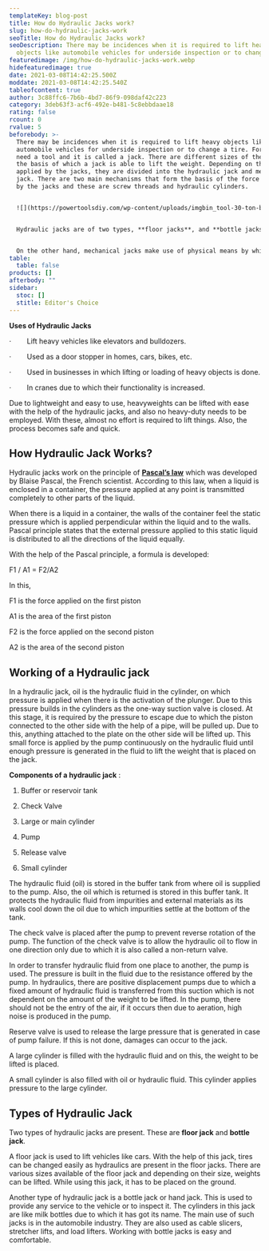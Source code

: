 ```yaml
---
templateKey: blog-post
title: How do Hydraulic Jacks work?
slug: how-do-hydraulic-jacks-work
seoTitle: How do Hydraulic Jacks work?
seoDescription: There may be incidences when it is required to lift heavy
  objects like automobile vehicles for underside inspection or to change a tire.
featuredimage: /img/how-do-hydraulic-jacks-work.webp
hidefeaturedimage: true
date: 2021-03-08T14:42:25.500Z
moddate: 2021-03-08T14:42:25.540Z
tableofcontent: true
author: 3c88ffc6-7b6b-4bd7-86f9-098daf42c223
category: 3deb63f3-acf6-492e-b481-5c8ebbdaae18
rating: false
rcount: 0
rvalue: 5
beforebody: >-
  There may be incidences when it is required to lift heavy objects like
  automobile vehicles for underside inspection or to change a tire. For this, we
  need a tool and it is called a jack. There are different sizes of the jacks on
  the basis of which a jack is able to lift the weight. Depending on the force
  applied by the jacks, they are divided into the hydraulic jack and mechanical
  jack. There are two main mechanisms that form the basis of the force applied
  by the jacks and these are screw threads and hydraulic cylinders.


  ![](https://powertoolsdiy.com/wp-content/uploads/imgbin_tool-30-ton-bottle-jack-car-30-ton-bottle-jack-png.png)


  Hydraulic jacks are of two types, **floor jacks**, and **bottle jacks**. These make use of hydraulic fluid and are used in elevators of the buildings. There are two cylinders of different sizes in these jacks and a pipe connects these two. In these cylinders, the hydraulic fluid is forced into the cylinders by a plunger. When the plunger is pulled back, the oil comes into the pump chamber and when the plunger moves forwards, oil goes back into the cylinders. With the pressure generated due to the movement of the oil, the jack moves.


  On the other hand, mechanical jacks make use of physical means by which objects can be raised or lowered. They are found in garages and houses and include car jacks and house jacks.
table:
  table: false
products: []
afterbody: ""
sidebar:
  stoc: []
  stitle: Editor's Choice
---
```

**Uses of Hydraulic Jacks**

·        Lift heavy vehicles like elevators and bulldozers.

·        Used as a door stopper in homes, cars, bikes, etc.

·        Used in businesses in which lifting or loading of heavy objects is done.

·        In cranes due to which their functionality is increased.

Due to lightweight and easy to use, heavyweights can be lifted with ease with the help of the hydraulic jacks, and also no heavy-duty needs to be employed. With these, almost no effort is required to lift things. Also, the process becomes safe and quick.

## **How Hydraulic Jack Works?**

Hydraulic jacks work on the principle of **[Pascal’s law](https://en.wikipedia.org/wiki/Pascal%27s_law)** which was developed by Blaise Pascal, the French scientist. According to this law, when a liquid is enclosed in a container, the pressure applied at any point is transmitted completely to other parts of the liquid.

When there is a liquid in a container, the walls of the container feel the static pressure which is applied perpendicular within the liquid and to the walls. Pascal principle states that the external pressure applied to this static liquid is distributed to all the directions of the liquid equally.

With the help of the Pascal principle, a formula is developed:

F1 / A1 = F2/A2

In this,

F1 is the force applied on the first piston

A1 is the area of the first piston

F2 is the force applied on the second piston

A2 is the area of the second piston

## **Working of a Hydraulic jack**

In a hydraulic jack, oil is the hydraulic fluid in the cylinder, on which pressure is applied when there is the activation of the plunger. Due to this pressure builds in the cylinders as the one-way suction valve is closed. At this stage, it is required by the pressure to escape due to which the piston connected to the other side with the help of a pipe, will be pulled up. Due to this, anything attached to the plate on the other side will be lifted up. This small force is applied by the pump continuously on the hydraulic fluid until enough pressure is generated in the fluid to lift the weight that is placed on the jack.

**Components of a hydraulic jack** :

1. Buffer or reservoir tank

2. Check Valve

3. Large or main cylinder

4. Pump

5. Release valve

6. Small cylinder

The hydraulic fluid (oil) is stored in the buffer tank from where oil is supplied to the pump. Also, the oil which is returned is stored in this buffer tank. It protects the hydraulic fluid from impurities and external materials as its walls cool down the oil due to which impurities settle at the bottom of the tank.

The check valve is placed after the pump to prevent reverse rotation of the pump. The function of the check valve is to allow the hydraulic oil to flow in one direction only due to which it is also called a non-return valve.

In order to transfer hydraulic fluid from one place to another, the pump is used. The pressure is built in the fluid due to the resistance offered by the pump. In hydraulics, there are positive displacement pumps due to which a fixed amount of hydraulic fluid is transferred from this suction which is not dependent on the amount of the weight to be lifted. In the pump, there should not be the entry of the air, if it occurs then due to aeration, high noise is produced in the pump.

Reserve valve is used to release the large pressure that is generated in case of pump failure. If this is not done, damages can occur to the jack.

A large cylinder is filled with the hydraulic fluid and on this, the weight to be lifted is placed.

A small cylinder is also filled with oil or hydraulic fluid. This cylinder applies pressure to the large cylinder.

## **Types of Hydraulic Jack**

Two types of hydraulic jacks are present. These are **floor jack** and **bottle jack**.

A floor jack is used to lift vehicles like cars. With the help of this jack, tires can be changed easily as hydraulics are present in the floor jacks. There are various sizes available of the floor jack and depending on their size, weights can be lifted. While using this jack, it has to be placed on the ground.

Another type of hydraulic jack is a bottle jack or hand jack. This is used to provide any service to the vehicle or to inspect it. The cylinders in this jack are like milk bottles due to which it has got its name. The main use of such jacks is in the automobile industry. They are also used as cable slicers, stretcher lifts, and load lifters. Working with bottle jacks is easy and comfortable.